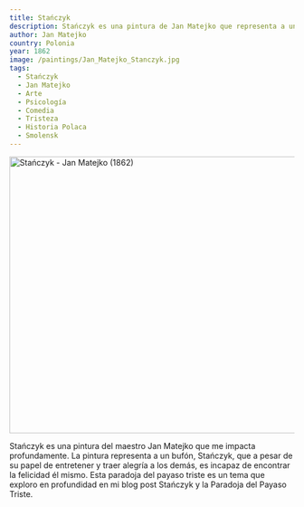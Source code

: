 ```yaml
---
title: Stańczyk
description: Stańczyk es una pintura de Jan Matejko que representa a un bufón en profunda contemplación. Esta pintura es un tema central en mi blog post "Stańczyk y la Paradoja del Payaso Triste".
author: Jan Matejko
country: Polonia
year: 1862
image: /paintings/Jan_Matejko_Stanczyk.jpg
tags:
  - Stańczyk
  - Jan Matejko
  - Arte
  - Psicología
  - Comedia
  - Tristeza
  - Historia Polaca
  - Smolensk
---
```


<Image className="w-full" width="1080" height="489" src="/paintings/Jan_Matejko_Stanczyk.jpg"
       alt="Stańczyk - Jan Matejko (1862)"
       caption="Stańczyk - Jan Matejko (1862)"/>

Stańczyk es una pintura del maestro Jan Matejko que me impacta profundamente. La pintura representa a un bufón, Stańczyk, que a pesar de su papel de entretener y traer alegría a los demás, es incapaz de encontrar la felicidad él mismo. Esta paradoja del payaso triste es un tema que exploro en profundidad en mi blog post <Link href="/posts/stanczky-and-the-paradox-of-the-sad-clown">Stańczyk y la Paradoja del Payaso Triste</Link>.
